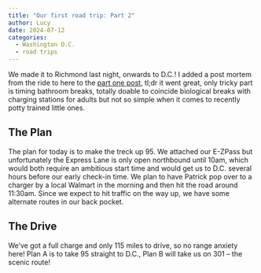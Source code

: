 ```yaml
---
title: "Our first road trip: Part 2"
author: Lucy
date: 2024-07-12
categories:
  - Washington D.C.
  - road trips
---
```


We made it to Richmond last night, onwards to D.C.! I added a post mortem from the ride to here to the [part one post](/posts/2024-07-11-dc-part-1), tl;dr it went great, only tricky part is timing bathroom breaks, totally doable to coincide biological breaks with charging stations for adults but not so simple when it comes to recently potty trained little ones. 

## The Plan

The plan for today is to make the treck up 95. We attached our E-ZPass but unfortunately the Express Lane is only open northbound until 10am, which would both require an ambitious start time and would get us to D.C. several hours before our early check-in time. We plan to have Patrick pop over to a charger by a local Walmart in the morning and then hit the road around 11:30am. Since we expect to hit traffic on the way up, we have some
alternate routes in our back pocket. 

## The Drive

We've got a full charge and only 115 miles to drive, so no range anxiety here! Plan A is to take 95 straight to D.C., Plan B will take us on 301 -- the scenic route!
